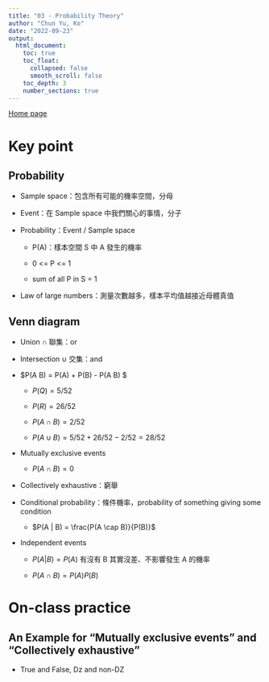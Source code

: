```yaml
---
title: "03 - Probability Theory"
author: "Chun Yu, Ko"
date: "2022-09-23"
output:
  html_document:
    toc: true
    toc_float:
      collapsed: false
      smooth_scroll: false
    toc_depth: 3
    number_sections: true
---
```


[Home page]()

# Key point

## Probability

 - Sample space：包含所有可能的機率空間，分母
 
 - Event：在 Sample space 中我們關心的事情，分子
 
 - Probability：Event / Sample space
 
   - P(A)：樣本空間 S 中 A 發生的機率
  
   - 0 <= P <= 1
  
   - sum of all P in S = 1

 - Law of large numbers：測量次數越多，樣本平均值越接近母體真值
 
## Venn diagram

 - Union $\cap$ 聯集：or
 
 - Intersection $\cup$ 交集：and
 
 - $P(A \cup B) = P(A) + P(B) - P(A \cap B) $
 
   - $P(Q) = 5/52$
   
   - $P(R) = 26/52$
   
   - $P(A \cap B) = 2/52$
   
   - $P(A \cup B) = 5/52 + 26/52 - 2/52 = 28/52$
   
 - Mutually exclusive events
 
   - $P(A \cap B) = 0$
   
 - Collectively exhaustive：窮舉
 
 - Conditional probability：條件機率，probability of something giving some condition
 
   - $P(A | B) = \frac{P(A \cap B)}{P(B)}$
   
 - Independent events
 
   - $P(A | B) = P(A)$ 有沒有 B 其實沒差、不影響發生 A 的機率
   
   - $P(A \cap B) = P(A)P(B)$

# On-class practice

## An Example for "Mutually exclusive events" and "Collectively exhaustive"

 - True and False, Dz and non-DZ
